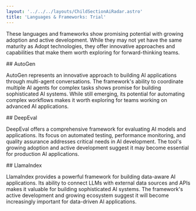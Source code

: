 ```yaml
---
layout: '../../../layouts/ChildSectionAiRadar.astro'
title: 'Languages & Frameworks: Trial'
---
```


These languages and frameworks show promising potential with growing adoption and active development. While they may not yet have the same maturity as Adopt technologies, they offer innovative approaches and capabilities that make them worth exploring for forward-thinking teams.

<div data-radar data-meta='{"label":"AutoGen"}' />
## AutoGen

AutoGen represents an innovative approach to building AI applications through multi-agent conversations. The framework's ability to coordinate multiple AI agents for complex tasks shows promise for building sophisticated AI systems. While still emerging, its potential for automating complex workflows makes it worth exploring for teams working on advanced AI applications.

<div data-radar data-meta='{"label":"DeepEval"}' />
## DeepEval

DeepEval offers a comprehensive framework for evaluating AI models and applications. Its focus on automated testing, performance monitoring, and quality assurance addresses critical needs in AI development. The tool's growing adoption and active development suggest it may become essential for production AI applications.

<div data-radar data-meta='{"label":"LlamaIndex"}' />
## LlamaIndex

LlamaIndex provides a powerful framework for building data-aware AI applications. Its ability to connect LLMs with external data sources and APIs makes it valuable for building sophisticated AI systems. The framework's active development and growing ecosystem suggest it will become increasingly important for data-driven AI applications.
